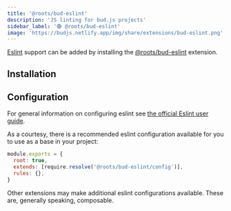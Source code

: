```yaml
---
title: '@roots/bud-eslint'
description: 'JS linting for bud.js projects'
sidebar_label: '🟢 @roots/bud-eslint'
image: 'https://budjs.netlify.app/img/share/extensions/bud-eslint.png'
---
```



[Eslint](https://eslint.org) support can be added by installing the [@roots/bud-eslint](/extensions/bud-eslint) extension.

## Installation

<Install packages="@roots/bud-eslint" />

## Configuration

For general information on configuring eslint see [the official Eslint user guide](https://eslint.org/docs/user-guide/configuring).

As a courtesy, there is a recommended eslint configuration available for you to use as a base in your project:

```js
module.exports = {
  root: true,
  extends: [require.resolve('@roots/bud-eslint/config')],
  rules: {},
}
```

Other extensions may make additional eslint configurations available. These are, generally speaking, composable.
